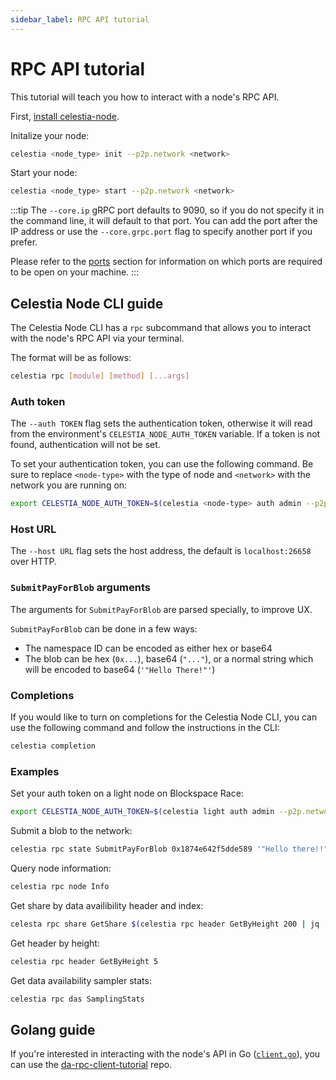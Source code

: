 ```yaml
---
sidebar_label: RPC API tutorial
---
```


# RPC API tutorial

This tutorial will teach you how to interact with a node's RPC API.

First, [install celestia-node](../../nodes/light-node).

Initalize your node:

```bash
celestia <node_type> init --p2p.network <network>
```

Start your node:

```bash
celestia <node_type> start --p2p.network <network>
```

:::tip
The `--core.ip` gRPC port defaults to 9090,
so if you do not specify it in the command
line, it will default to that port. You can
add the port after the IP address or use the
`--core.grpc.port` flag to specify another
port if you prefer.

Please refer to the [ports](../../nodes/celestia-node/#ports) section for information on
which ports are required to be open on your machine.
:::

## Celestia Node CLI guide

The Celestia Node CLI has a `rpc` subcommand that
allows you to interact with the node's RPC API via
your terminal.

The format will be as follows:

```bash
celestia rpc [module] [method] [...args]
```

### Auth token

The `--auth TOKEN` flag sets the authentication token,
otherwise it will read from the environment's
`CELESTIA_NODE_AUTH_TOKEN` variable.
If a token is not found, authentication will not be set.

To set your authentication token, you can use the
following command. Be sure to replace `<node-type>` with
the type of node and `<network>`
with the network you are running on:

```bash
export CELESTIA_NODE_AUTH_TOKEN=$(celestia <node-type> auth admin --p2p.network <network>)
```

### Host URL

The `--host URL` flag sets the host address,
the default is `localhost:26658` over HTTP.


### `SubmitPayForBlob` arguments

The arguments for `SubmitPayForBlob` are parsed specially,
to improve UX.

`SubmitPayForBlob` can be done in a few ways:

- The namespace ID can be encoded as either hex or base64
- The blob can be hex (`0x...`), base64 (`"..."`), or a normal string which will be encoded to base64 (`'"Hello There!"'`)

### Completions

If you would like to turn on completions for the Celestia Node CLI,
you can use the following command and follow the instructions in the CLI:

```bash
celestia completion
```

### Examples

Set your auth token on a light node on Blockspace Race:

```bash
export CELESTIA_NODE_AUTH_TOKEN=$(celestia light auth admin --p2p.network blockspacerace)
```

Submit a blob to the network:

```bash
celestia rpc state SubmitPayForBlob 0x1874e642f5dde589 '"Hello there!!"' 2000 100000
```

Query node information:

```bash
celestia rpc node Info
```

Get share by data availibility header and index:

```bash
celesta rpc share GetShare $(celestia rpc header GetByHeight 200 | jq '.result.dah' -r ) 5 6 
```

Get header by height:

```bash
celestia rpc header GetByHeight 5
```

Get data availability sampler stats:

```bash
celestia rpc das SamplingStats
```

## Golang guide

If you're interested in interacting with the node's API in Go
([`client.go`](https://github.com/celestiaorg/celestia-node/blob/main/api/rpc/client/client.go)),
you can use the [da-rpc-client-tutorial](https://github.com/renaynay/da-rpc-client-tutorial)
repo.